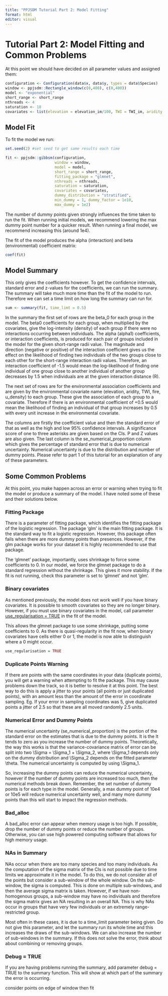 ```yaml
---
title: "PPJSDM Tutorial Part 2: Model Fitting"
format: html
editor: visual
---
```


# Tutorial Part 2: Model Fitting and Common Problems

At this point we should have decided on all parameter values and assigned them:

```r
configuration <- Configuration(data$x, data$y, types = data$Species)
window <- ppjsdm::Rectangle_window(c(0,400), c(0,400))
model <- "exponential"
short_range <- short_range
nthreads <- 4
saturation <- 10 
covariates <- list(elevation = elevation_im/100, TWI = TWI_im, aridity = aridity_im, u_density = u_density_im, fire = fire_im)
```

## Model Fit

To fit the model we run:

```r
set.seed(2) #set seed to get same results each time 

fit <- ppjsdm::gibbsm(configuration, 
                      window = window, 
                      model = model,
                      short_range = short_range,
                      fitting_package = "glmnet",
                      nthreads = nthreads,
                      saturation = saturation,
                      covariates = covariates,
                      dummy_distribution = "stratified",
                      min_dummy = 1, dummy_factor = 1e10, 
                      max_dummy = 1e2)

```

The number of dummy points given strongly influences the time taken to run the fit. When running initial models, we recommend lowering the max dummy point number for a quicker result. When running a final model, we recommend increasing this (around 1e4).

The fit of the model produces the alpha (interaction) and beta (environmental) coefficient matrix:

```r
coef(fit)
```

## Model Summary

This only gives the coefficients however. To get the confidence intervals, standard error and z-values for the coefficients, we can run the summary. The summary will take much more time than the fit of the model to run. Therefore we can set a time limit on how long the summary can run for.

```r
sum <- summary(fit, time_limt = 0.5)
```

In the summary the first set of rows are the beta_0 for each group in the model. The beta0 coefficients for each group, when multiplied by the covariates, give the log-intensity (density) of each group if there were no interactions occurring between individuals. The alpha (alpha1) coefficients, or interaction coefficients, is produced for each pair of groups included in the model for the given short-range radii value. The magnitude and direction (negative or positive) of the interaction coefficient gives us the effect on the likelihood of finding two individuals of the two groups close to each other for the short-range interaction radii values. Therefore, an interaction coefficient of -1.5 would mean the log-likelihood of finding one individual of one group close to another individual of another group decreases by 1.5 when individuals are at the given interaction distance (R).

The next set of rows are for the environmental association coefficients and are given by the environmental covariate name (elevation, aridity, TWI, fire, u_density) to each group. These give the association of each group to a covariate. Therefore if there is an environmental coefficient of +0.5 would mean the likelihood of finding an individual of that group increases by 0.5 with every unit increase in the environmental covariate.

The columns are firstly the coefficient value and then the standard error of that as well as the high and low 95% confidence intervals. A significance score of one to three asterisks are given based on the CIs. P and Z values are also given. The last column is the se_numerical_proportion column which gives the percentage of standard error that is due to numerical uncertainty. Numerical uncertainty is due to the distribution and number of dummy points. Please refer to part 1 of this tutorial for an explanation of any of these parameters.

## Some Common Problems

At this point, you make happen across an error or warning when trying to fit the model or produce a summary of the model. I have noted some of these and their solutions below.

### Fitting Package

There is a parameter of fitting package, which identifies the fitting package of the logistic regression. The package 'glm' is the main fitting package. It is the standard way to fit a logistic regression. However, this package often fails when there are more dummy points than presences. However, if the glm package works for your dataset it is highly recommended to use that package.

The 'glmnet' package, importantly, uses shrinkage to force some coefficients to 0. In our model, we force the glmnet package to do a standard regression without the shrinkage. This gives it more stability. If the fit is not running, check this parameter is set to 'glmnet' and not 'glm'.

### Binary covariates 

As mentioned previously, the model does not work well if you have binary covariates. It is possible to smooth covariates so they are no longer binary. However, if you must use binary covariates in the model, call parameter [use_regularisation = TRUE]{.underline} in the fit of the model.

This allows the glmnet package to use some shrinkage, putting some coefficients to 0. As there is quasi-regularity in the fit now, when binary covariates have cells either 0 or 1, the model is now able to distinguish where a 0 might occur.

```r
use_regularisation = TRUE 
```

### Duplicate Points Warning

If there are points with the same coordinates in your data (duplicate points), you will get a warning when attempting to fit the package. This may cause problems down the track, so it is better to resolve it at this point. The best way to do this is apply a jitter to your points (all points or just duplicated points), with an amount less than the amount of the error in coordinate sampling. Eg. If your error in sampling coordinates was 5, give duplicated points a jitter of 2.5 so that these are all moved randomly 2.5 units.

### Numerical Error and Dummy Points

The numerical uncertainty (se_numerical_proportion) is the portion of the standard error on the estimates that is due to the dummy points. It is the It tends to zero as you increase the number of dummy points. Theoretically, the way this works is that the variance-covariance matrix of error can be split into two \\Sigma = \\Sigma_1 + \\Sigma_2, where \\Sigma_1 depends only on the dummy distribution and \\Sigma_2 depends on the fitted parameter \\theta. The numerical uncertainty is computed by using \\Sigma_1. 

So, increasing the dummy points can reduce the numerical uncertainty, however if the number of dummy points are increased too much, then the numerical methods break down. Remember, the set number of dummy points is for each type in the model. Generally, a max dummy point of 10e4 or 10e5 will reduce numerical uncertainty well, and many more dummy points than this will start to impact the regression methods.

### Bad_alloc

A bad_alloc error can appear when memory usage is too high. If possible, drop the number of dummy points or reduce the number of groups. Otherwise, you can use high powered computing software that allows for high memory usage.

### NAs in Summary

NAs occur when there are too many species and too many individuals. As the computation of the sigma matrix of the CIs is not possible due to time limits we approximate it in the model. To do this, we do not consider all of the points but consider a sub-window of the whole window. On the sub-window, the sigma is computed. This is done on multiple sub-windows, and then the average sigma matrix is taken. However, if we have non-homogenous groups, a sub-window may have no individuals and therefore the sigma matrix gives an NA resulting in an overall NA. This is why NAs occur in groups that have very few individuals or an extremely range-restricted group.

Most often in these cases, it is due to a time_limit parameter being given. Do not give this parameter, and let the summary run its whole time and this increases the draws of the sub-windows. We can also increase the number of sub-windows in the summary. If this does not solve the error, think about about combining or removing groups.

### Debug = TRUE

If you are having problems running the summary, add parameter debug = TRUE to the summary function. This will show at which part of the summary the error is occurring.

consider points on edge of window then fit
